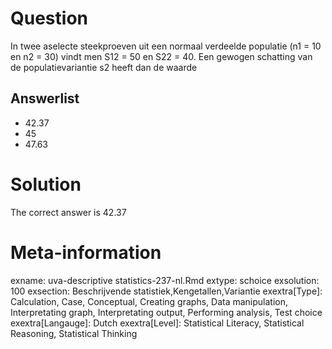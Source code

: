 Question
========

In twee aselecte steekproeven uit een normaal verdeelde populatie (n1 = 10 en n2 = 30) vindt men S12 = 50 en S22 = 40. Een gewogen schatting van de populatievariantie s2 heeft dan de waarde 

Answerlist
----------
* 42.37
* 45
* 47.63

Solution
========

The correct answer is  42.37 

Meta-information
================
exname: uva-descriptive statistics-237-nl.Rmd 
extype: schoice 
exsolution: 100 
exsection: Beschrijvende statistiek,Kengetallen,Variantie 
exextra[Type]: Calculation, Case, Conceptual, Creating graphs, Data manipulation, Interpretating graph, Interpretating output, Performing analysis, Test choice 
exextra[Langauge]: Dutch 
exextra[Level]: Statistical Literacy, Statistical Reasoning, Statistical Thinking 
